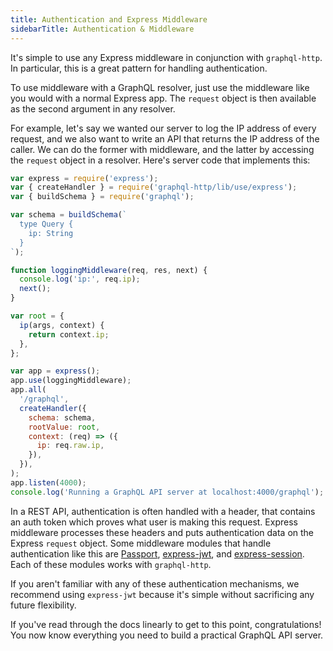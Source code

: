 ```yaml
---
title: Authentication and Express Middleware
sidebarTitle: Authentication & Middleware
---
```


It's simple to use any Express middleware in conjunction with `graphql-http`. In particular, this is a great pattern for handling authentication.

To use middleware with a GraphQL resolver, just use the middleware like you would with a normal Express app. The `request` object is then available as the second argument in any resolver.

For example, let's say we wanted our server to log the IP address of every request, and we also want to write an API that returns the IP address of the caller. We can do the former with middleware, and the latter by accessing the `request` object in a resolver. Here's server code that implements this:

```js
var express = require('express');
var { createHandler } = require('graphql-http/lib/use/express');
var { buildSchema } = require('graphql');

var schema = buildSchema(`
  type Query {
    ip: String
  }
`);

function loggingMiddleware(req, res, next) {
  console.log('ip:', req.ip);
  next();
}

var root = {
  ip(args, context) {
    return context.ip;
  },
};

var app = express();
app.use(loggingMiddleware);
app.all(
  '/graphql',
  createHandler({
    schema: schema,
    rootValue: root,
    context: (req) => ({
      ip: req.raw.ip,
    }),
  }),
);
app.listen(4000);
console.log('Running a GraphQL API server at localhost:4000/graphql');
```

In a REST API, authentication is often handled with a header, that contains an auth token which proves what user is making this request. Express middleware processes these headers and puts authentication data on the Express `request` object. Some middleware modules that handle authentication like this are [Passport](http://passportjs.org/), [express-jwt](https://github.com/auth0/express-jwt), and [express-session](https://github.com/expressjs/session). Each of these modules works with `graphql-http`.

If you aren't familiar with any of these authentication mechanisms, we recommend using `express-jwt` because it's simple without sacrificing any future flexibility.

If you've read through the docs linearly to get to this point, congratulations! You now know everything you need to build a practical GraphQL API server.
